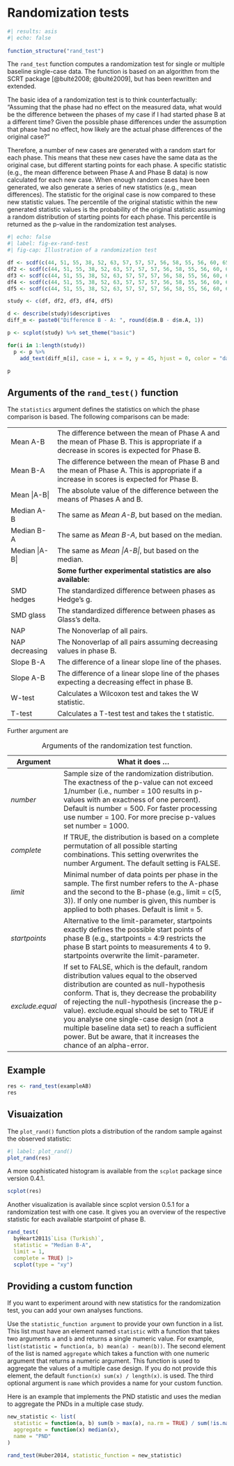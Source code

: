 # Randomization tests {#sec-rand}

```r
#| results: asis
#| echo: false
 
function_structure("rand_test")
```

The `rand_test` function computes a randomization test for single or multiple baseline single-case data. The function is based on an algorithm from the SCRT package [@bulté2008; @bulté2009], but has been rewritten and extended.

The basic idea of a randomization test is to think counterfactually: "Assuming that the phase had no effect on the measured data, what would be the difference between the phases of my case if I had started phase B at a different time? Given the possible phase differences under the assumption that phase had no effect, how likely are the actual phase differences of the original case?"

Therefore, a number of new cases are generated with a random start for each phase. This means that these new cases have the same data as the original case, but different starting points for each phase. A specific statistic (e.g., the mean difference between Phase A and Phase B data) is now calculated for each new case. When enough random cases have been generated, we also generate a series of new statistics (e.g., mean differences). The statistic for the original case is now compared to these new statistic values. The percentile of the original statistic within the new generated statistic values is the probability of the original statistic assuming a random distribution of starting points for each phase. This percentile is returned as the p-value in the randomization test analyses.

```r
#| echo: false
#| label: fig-ex-rand-test
#| fig-cap: Illustration of a randomization test

df <- scdf(c(44, 51, 55, 38, 52, 63, 57, 57, 57, 56, 58, 55, 56, 60, 65), phase_design = list(A = 5, B = 10), name = "Original case")
df2 <- scdf(c(44, 51, 55, 38, 52, 63, 57, 57, 57, 56, 58, 55, 56, 60, 65), phase_design = list(A = 4, B = 11), name = "Random variation 1")
df3 <- scdf(c(44, 51, 55, 38, 52, 63, 57, 57, 57, 56, 58, 55, 56, 60, 65), phase_design = list(A = 6, B = 9), name = "Random variation 2")
df4 <- scdf(c(44, 51, 55, 38, 52, 63, 57, 57, 57, 56, 58, 55, 56, 60, 65), phase_design = list(A = 7, B = 8), name = "Random variation 3")
df5 <- scdf(c(44, 51, 55, 38, 52, 63, 57, 57, 57, 56, 58, 55, 56, 60, 65), phase_design = list(A = 8, B = 7), name = "Random variation 4")

study <- c(df, df2, df3, df4, df5)

d <- describe(study)$descriptives
diff_m <- paste0("Difference B - A: ", round(d$m.B - d$m.A, 1))

p <- scplot(study) %>% set_theme("basic")

for(i in 1:length(study)) 
  p <- p %>% 
    add_text(diff_m[i], case = i, x = 9, y = 45, hjust = 0, color = "darkred")

p

```

## Arguments of the `rand_test()` function

The `statistics` argument defines the statistics on which the phase comparison is based. The following comparisons can be made:

|                |                                                                                                                                          |
|----------------|-----------------------------------------------------------|
| Mean A-B       | The difference between the mean of Phase A and the mean of Phase B. This is appropriate if a decrease in scores is expected for Phase B. |
| Mean B-A       | The difference between the mean of Phase B and the mean of Phase A. This is appropriate if a increase in scores is expected for Phase B. |
| Mean \|A-B\|   | The absolute value of the difference between the means of Phases A and B.                                                                |
| Median A-B     | The same as *Mean A-B*, but based on the median.                                                                                         |
| Median B-A     | The same as *Mean B-A*, but based on the median.                                                                                         |
| Median \|A-B\| | The same as *Mean \|A-B\|*, but based on the median.                                                                                     |
|                | **Some further experimental statistics are also available:**                                                                             |
| SMD hedges     | The standardized difference between phases as Hedge's g.                                                                                 |
| SMD glass      | The standardized difference between phases as Glass's delta.                                                                             |
| NAP            | The Nonoverlap of all pairs.                                                                                                             |
| NAP decreasing | The Nonoverlap of all pairs assuming decreasing values in phase B.                                                                       |
| Slope B-A      | The difference of a linear slope line of the phases.                                                                                     |
| Slope A-B      | The difference of a linear slope line of the phases expecting a decreasing effect in phase B.                                            |
| W-test         | Calculates a Wilcoxon test and takes the W statistic.                                                                                    |
| T-test         | Calculates a T-test test and takes the t statistic.                                                                                      |

Further argument are

| Argument        | What it does ...                                                                                                                                                                                                                                                                                                                                                                                                                                     |
|-----------|-------------------------------------------------------------|
| *number*        | Sample size of the randomization distribution. The exactness of the p-value can not exceed 1/number (i.e., number = 100 results in p-values with an exactness of one percent). Default is number = 500. For faster processing use number = 100. For more precise p-values set number = 1000.                                                                                                                                                         |
| *complete*      | If TRUE, the distribution is based on a complete permutation of all possible starting combinations. This setting overwrites the number Argument. The default setting is FALSE.                                                                                                                                                                                                                                                                       |
| *limit*         | Minimal number of data points per phase in the sample. The first number refers to the A-phase and the second to the B-phase (e.g., limit = c(5, 3)). If only one number is given, this number is applied to both phases. Default is limit = 5.                                                                                                                                                                                                       |
| *startpoints*   | Alternative to the limit-parameter, startpoints exactly defines the possible start points of phase B (e.g., startpoints = 4:9 restricts the phase B start points to measurements 4 to 9. startpoints overwrite the limit-parameter.                                                                                                                                                                                                                  |
| *exclude.equal* | If set to FALSE, which is the default, random distribution values equal to the observed distribution are counted as null-hypothesis conform. That is, they decrease the probability of rejecting the null-hypothesis (increase the p-value). exclude.equal should be set to TRUE if you analyse one single-case design (not a multiple baseline data set) to reach a sufficient power. But be aware, that it increases the chance of an alpha-error. |

: Arguments of the randomization test function.

## Example

```r
res <- rand_test(exampleAB)
res
```

## Visuaization

The `plot_rand()` function plots a distribution of the random sample against the observed statistic:

```r
#| label: plot_rand()
plot_rand(res)
```

A more sophisticated histogram is available from the `scplot` package since version 0.4.1.

```r
scplot(res)
```

Another visualization is available since scplot version 0.5.1 for a randomization test with one case.
It gives you an overview of the respective statistic for each available startpoint of phase B.

```r
rand_test(
  byHeart2011$`Lisa (Turkish)`, 
  statistic = "Median B-A", 
  limit = 1, 
  complete = TRUE) |> 
  scplot(type = "xy")
```

## Providing a custom function

If you want to experiment around with new statistics for the randomization test, you can add your own analyses functions.

Use the `statistic_function argument` to provide your own function in a list. This list must have an element named `statistic` with a function that takes two arguments `a` and `b` and returns a single numeric value. For example, `list(statistic = function(a, b) mean(a) - mean(b))`. The second element of the list is named `aggregate` which takes a function with one numeric argument that returns a numeric argument. This function is used to aggregate the values of a multiple case design. If you do not provide this element, the default `function(x) sum(x) / length(x)`.  is used. The third optional argument is `name` which provides a name for your custom function.

Here is an example that implements the PND statistic and uses the median to aggregate the PNDs in a multiple case study.

```r
new_statistic <- list(
  statistic = function(a, b) sum(b > max(a), na.rm = TRUE) / sum(!is.na(b)),
  aggregate = function(x) median(x),
  name = "PND"
)

rand_test(Huber2014, statistic_function = new_statistic)
```


